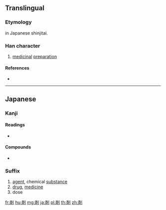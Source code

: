 {{character info/new}}
{{also|劑|剂}}
==Translingual==
{{Han simplified forms|劑|剤|剂}}

===Etymology===
{{Han simp|劑|f=齊|t=斉}} in Japanese shinjitai.

===Han character===
{{Han char|rn=18|rad=刀|as=08|sn=10|four=|canj=XYLLN,YLLN|ids=⿰斉刂}}

# [[medicinal]] [[preparation]]

====References====
* {{Han ref|kx=0141.411|dkj=02076|dj=0321.140|hdz=10345.121|uh=5264|ud=21092}}

----

==Japanese==

===Kanji===
{{ja-kanji|grade=c|rs=刀08|style=s|kyu=劑}}

====Readings====
* {{ja-readings|goon=[[ざい]] (zai), [[すい]] (sui)|kanon=[[すい]] (sui), [[せい]] (sei)|kun=[[そろえる]] (soroeru), [[まぜる]] (mazeru)}}

====Compounds====
* {{ja-r|漂白剤|ひょうはくざい}}

===Suffix===
{{ja-pos|suffix|ざい|kyu=劑}}

# [[agent]], chemical [[substance]]
# [[drug]], [[medicine]]
# dose

[[fr:剤]]
[[hu:剤]]
[[mg:剤]]
[[ja:剤]]
[[pl:剤]]
[[th:剤]]
[[zh:剤]]